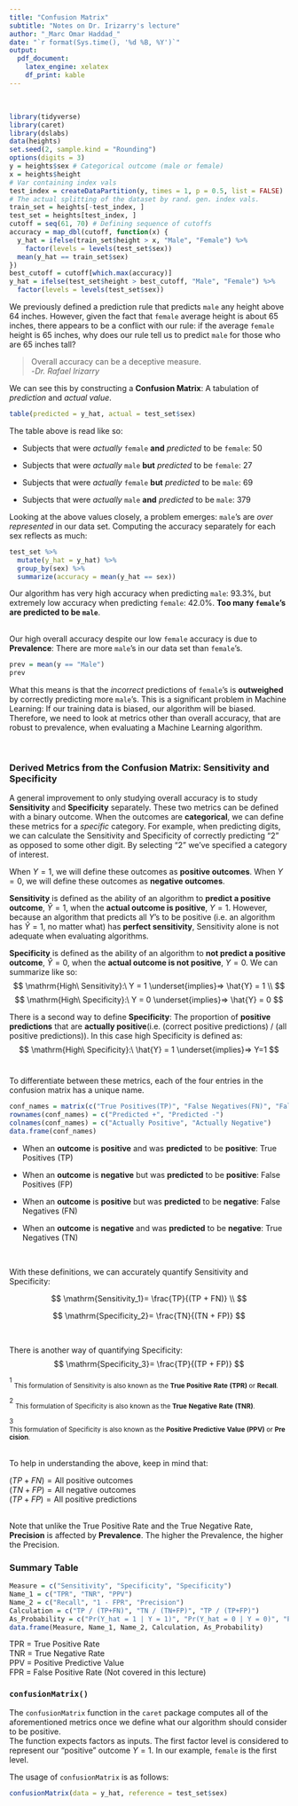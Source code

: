 ```yaml
---
title: "Confusion Matrix"
subtitle: "Notes on Dr. Irizarry's lecture"
author: "_Marc Omar Haddad_"
date: "`r format(Sys.time(), '%d %B, %Y')`"
output: 
  pdf_document:
    latex_engine: xelatex
    df_print: kable
---
```

\

```r
library(tidyverse)
library(caret)
library(dslabs)
data(heights)
set.seed(2, sample.kind = "Rounding")
options(digits = 3)
y = heights$sex # Categorical outcome (male or female)
x = heights$height
# Var containing index vals
test_index = createDataPartition(y, times = 1, p = 0.5, list = FALSE)
# The actual splitting of the dataset by rand. gen. index vals.
train_set = heights[-test_index, ]
test_set = heights[test_index, ]
cutoff = seq(61, 70) # Defining sequence of cutoffs
accuracy = map_dbl(cutoff, function(x) {
  y_hat = ifelse(train_set$height > x, "Male", "Female") %>% 
    factor(levels = levels(test_set$sex))
  mean(y_hat == train_set$sex)
})
best_cutoff = cutoff[which.max(accuracy)]
y_hat = ifelse(test_set$height > best_cutoff, "Male", "Female") %>%
  factor(levels = levels(test_set$sex))
```

We previously defined a prediction rule that predicts `male` any height above $64$ inches. However, given the fact that `female` average height is about $65$ inches, there appears to be a conflict with our rule: if the average `female` height is $65$ inches, why does our rule tell us to predict `male` for those who are $65$ inches tall? 

> Overall accuracy can be a deceptive measure.  
-_Dr. Rafael Irizarry_

We can see this by constructing a **Confusion Matrix**: A tabulation of *prediction* and *actual value*.
```r
table(predicted = y_hat, actual = test_set$sex)
```
The table above is read like so:  

* Subjects that were *actually* `female` **and** *predicted* to be `female`: $50$

* Subjects that were *actually* `male` **but** *predicted* to be `female`: $27$

* Subjects that were *actually* `female` **but** *predicted* to be `male`: $69$

* Subjects that were *actually* `male` **and** *predicted* to be `male`: $379$

Looking at the above values closely, a problem emerges: `male`'s are *over represented* in our data set. Computing the accuracy separately for each sex reflects as much:
```r
test_set %>% 
  mutate(y_hat = y_hat) %>% 
  group_by(sex) %>% 
  summarize(accuracy = mean(y_hat == sex))
```

Our algorithm has very high accuracy when predicting `male`: $93.3\%$, but extremely low accuracy when predicting `female`: $42.0\%$. **Too many `female`'s are predicted to be `male`**.  
\

Our high overall accuracy despite our low `female` accuracy is due to **Prevalence**: There are more `male`'s in our data set than `female`'s.
```r
prev = mean(y == "Male")
prev
```

What this means is that the *incorrect* predictions of `female`'s is **outweighed** by correctly predicting more `male`'s. This is a significant problem in Machine Learning: If our training data is biased, our algorithm will be biased. Therefore, we need to look at metrics other than overall accuracy, that are robust to prevalence, when evaluating a Machine Learning algorithm.
\

\


### Derived Metrics from the Confusion Matrix: Sensitivity and Specificity

A general improvement to only studying overall accuracy is to study **Sensitivity** and **Specificity** separately. These two metrics can be defined with a binary outcome. When the outcomes are **categorical**, we can define these metrics for a *specific* category. For example, when predicting digits, we can calculate the Sensitivity and Specificity of correctly predicting "$2$" as opposed to some other digit. By selecting "$2$" we've specified a category of interest.
\

When $Y = 1$, we will define these outcomes as **positive outcomes**.  When $Y = 0$, we will define these outcomes as **negative outcomes**.
\

**Sensitivity** is defined as the ability of an algorithm to **predict a positive outcome**, $\hat{Y} = 1$, when the **actual outcome is positive**, $Y = 1$. However, because an algorithm that predicts all $Y$'s to be positive (i.e. an algorithm has $\hat{Y} = 1$, no matter what) has **perfect sensitivity**, Sensitivity alone is not adequate when evaluating algorithms.  

**Specificity** is defined as the ability of an algorithm to **not predict a positive outcome**, $\hat{Y}=0$, when the **actual outcome is not positive**, $Y = 0$. We can summarize like so:
$$ \mathrm{High\ Sensitivity}:\ Y = 1 \underset{implies}⇒ \hat{Y} = 1 \\ $$
$$
\mathrm{High\ Specificity}:\ Y = 0 \underset{implies}⇒ \hat{Y} = 0
$$

There is a second way to define **Specificity**: The proportion of **positive predictions** that are **actually positive**(i.e. (correct positive predictions) / (all positive predictions)). In this case high Specificity is defined as:  
$$
\mathrm{High\ Specificity}:\ \hat{Y} = 1 \underset{implies}⇒ Y=1
$$
\

To differentiate between these metrics, each of the four entries in the confusion matrix has a unique name. 

```r
conf_names = matrix(c("True Positives(TP)", "False Negatives(FN)", "False Positives(FP)", "True Negatives(TN)"), nrow = 2, ncol = 2)
rownames(conf_names) = c("Predicted +", "Predicted -")
colnames(conf_names) = c("Actually Positive", "Actually Negative")
data.frame(conf_names)
```
  
* When an **outcome** is **positive** and was **predicted** to be **positive**: True Positives (TP)

* When an **outcome** is **negative** but was **predicted** to be **positive**: False Positives (FP)

* When an **outcome** is **positive** but was **predicted** to be **negative**: False Negatives (FN)

* When an **outcome** is **negative** and was **predicted** to be **negative**: True Negatives (TN)  

\

With these definitions, we can accurately quantify Sensitivity and Specificity:

$$ \mathrm{Sensitivity_1}= \frac{TP}{(TP + FN)} \\
$$

$$
\mathrm{Specificity_2}= \frac{TN}{(TN + FP)}
$$




\


There is another way of quantifying Specificity:  
$$
\mathrm{Specificity_3}= \frac{TP}{(TP + FP)}
$$


$^1$ $_\mathrm{This\ formulation\ of\ Sensitivity\ is\ also\ known\ as\ the\ \mathbf{True\ Positive\ Rate\ (TPR)}\ or\ \mathbf{Recall}.}$  

$^2$ $_\mathrm{This\ formulation\ of\ Specificity\ is\ also\ known\ as\ the\ \mathbf{True\ Negative\ Rate\ (TNR)}.}$

$^3$ $_\mathrm{This\ formulation\ of\ Specificity\ is\ also\ known\ as\ the\ \mathbf{Positive\ Predictive\ Value\ (PPV)}\ or\ \mathbf{Precision}.}$
\
\

To help in understanding the above, keep in mind that:  

$(TP + FN) = \mathrm{All\ positive\ outcomes}$  
$(TN + FP) = \mathrm{All\ negative\ outcomes}$  
$(TP + FP) = \mathrm{All\ positive\ predictions}$  
\

Note that unlike the True Positive Rate and the True Negative Rate, **Precision** is affected by **Prevalence**. The higher the Prevalence, the higher the Precision.
\newpage

### Summary Table

```r
Measure = c("Sensitivity", "Specificity", "Specificity")
Name_1 = c("TPR", "TNR", "PPV")
Name_2 = c("Recall", "1 - FPR", "Precision")
Calculation = c("TP / (TP+FN)", "TN / (TN+FP)", "TP / (TP+FP)")
As_Probability = c("Pr(Y_hat = 1 | Y = 1)", "Pr(Y_hat = 0 | Y = 0)", "Pr(Y = 1 | Y_hat = 1)")
data.frame(Measure, Name_1, Name_2, Calculation, As_Probability)
```

TPR = True Positive Rate  
TNR = True Negative Rate  
PPV = Positive Predictive Value  
FPR = False Positive Rate (Not covered in this lecture)
\

### `confusionMatrix()`
The `confusionMatrix` function in the `caret` package computes all of the aforementioned metrics once we define what our algorithm should consider to be positive.  
The function expects factors as inputs. The first factor level is considered to represent our "positive" outcome $Y = 1$. In our example, `female` is the first level.  

The usage of `confusionMatrix` is as follows:

```r
confusionMatrix(data = y_hat, reference = test_set$sex)
```


